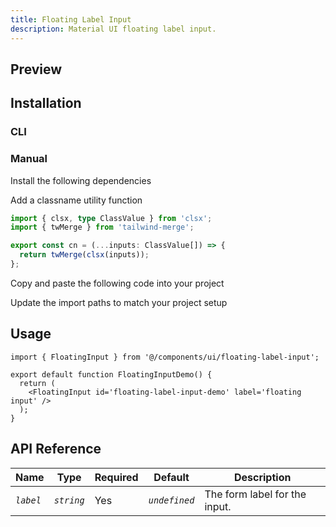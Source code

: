 ```yaml
---
title: Floating Label Input
description: Material UI floating label input.
---
```


## Preview

<ComponentPreview
  name='floating-label-input-demo'
  v0Url='https://kelvinmai.io/r/floating-label-input.json'
/>

## Installation

### CLI

<NpmCommand value='npx shadcn@latest add https://kelvinmai.io/r/floating-label-input.json' />

### Manual

<Steps>

<Step>Install the following dependencies</Step>

<NpmCommand value='npm install clsx tailwind-merge @radix-ui/react-label' />

<Step>Add a classname utility function</Step>

```ts
import { clsx, type ClassValue } from 'clsx';
import { twMerge } from 'tailwind-merge';

export const cn = (...inputs: ClassValue[]) => {
  return twMerge(clsx(inputs));
};
```

<Step>Copy and paste the following code into your project</Step>

<ComponentSource
  name='floating-label-input'
  title='components/floating-label-input.tsx'
/>

<Step>Update the import paths to match your project setup</Step>

</Steps>

## Usage

```tsx
import { FloatingInput } from '@/components/ui/floating-label-input';

export default function FloatingInputDemo() {
  return (
    <FloatingInput id='floating-label-input-demo' label='floating input' />
  );
}
```

## API Reference

| Name      | Type       | Required | Default       | Description                   |
| --------- | ---------- | -------- | ------------- | ----------------------------- |
| _`label`_ | _`string`_ | Yes      | _`undefined`_ | The form label for the input. |
